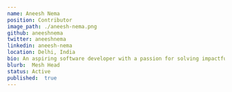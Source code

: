 ---
name: Aneesh Nema
position: Contributor
image_path: ./aneesh-nema.png
github: aneeshnema
twitter: aneeshnema
linkedin: aneesh-nema
location: Delhi, India
bio: An aspiring software developer with a passion for solving impactful problems. Undergraduate at IIT Indore.
blurb:  Mesh Head
status: Active
published:  true
---
